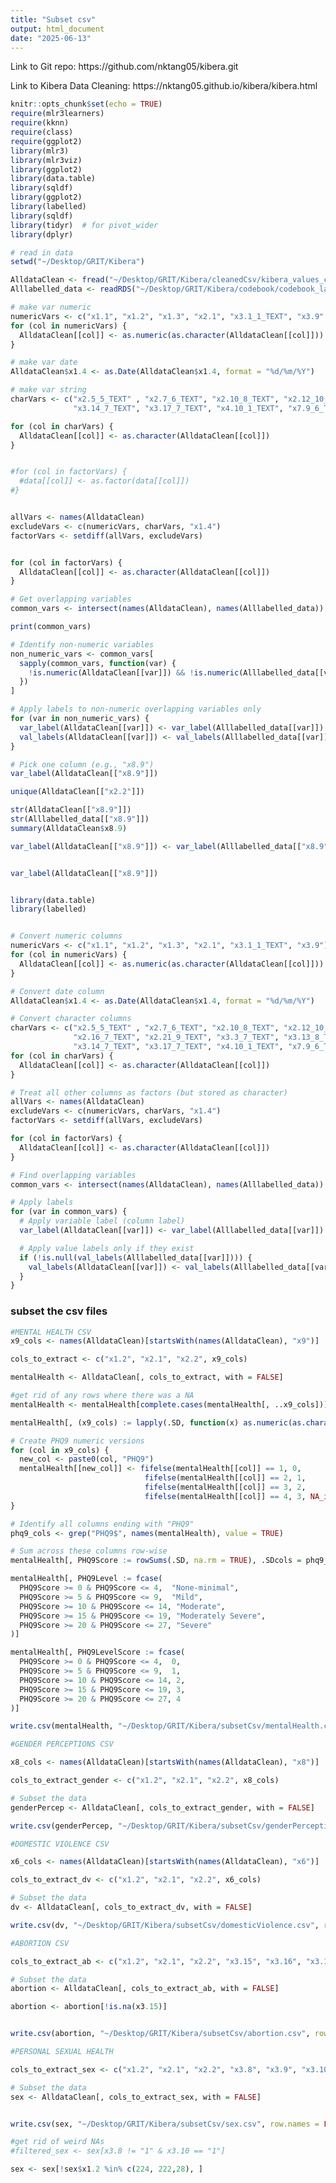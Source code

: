 ```yaml
---
title: "Subset csv"
output: html_document
date: "2025-06-13"
---
```



Link to Git repo: https://github.com/nktang05/kibera.git

Link to Kibera Data Cleaning: https://nktang05.github.io/kibera/kibera.html

```r
knitr::opts_chunk$set(echo = TRUE)
require(mlr3learners) 
require(kknn)  
require(class)
require(ggplot2)
library(mlr3)
library(mlr3viz)
library(ggplot2)
library(data.table)
library(sqldf)
library(ggplot2)
library(labelled)
library(sqldf)
library(tidyr)  # for pivot_wider
library(dplyr)

```

```r
# read in data
setwd("~/Desktop/GRIT/Kibera")

AlldataClean <- fread("~/Desktop/GRIT/Kibera/cleanedCsv/kibera_values_cleaned.csv", header = TRUE)
Alllabelled_data <- readRDS("~/Desktop/GRIT/Kibera/codebook/codebook_labelled_data.rds")

```

```r
# make var numeric
numericVars <- c("x1.1", "x1.2", "x1.3", "x2.1", "x3.1_1_TEXT", "x3.9" )
for (col in numericVars) {
  AlldataClean[[col]] <- as.numeric(as.character(AlldataClean[[col]]))
}

# make var date
AlldataClean$x1.4 <- as.Date(AlldataClean$x1.4, format = "%d/%m/%Y")

# make var string
charVars <- c("x2.5_5_TEXT" , "x2.7_6_TEXT", "x2.10_8_TEXT", "x2.12_10_TEXT", "x2.14_5_TEXT", "x2.16_7_TEXT", "x2.21_9_TEXT", "x3.3_7_TEXT", "x3.13_8_TEXT", 
              "x3.14_7_TEXT", "x3.17_7_TEXT", "x4.10_1_TEXT", "x7.9_6_TEXT") 

for (col in charVars) {
  AlldataClean[[col]] <- as.character(AlldataClean[[col]])
}


#for (col in factorVars) {
  #data[[col]] <- as.factor(data[[col]])
#}


allVars <- names(AlldataClean)
excludeVars <- c(numericVars, charVars, "x1.4")
factorVars <- setdiff(allVars, excludeVars)


for (col in factorVars) {
  AlldataClean[[col]] <- as.character(AlldataClean[[col]])
}
```

```r
# Get overlapping variables
common_vars <- intersect(names(AlldataClean), names(Alllabelled_data))

print(common_vars)

# Identify non-numeric variables
non_numeric_vars <- common_vars[
  sapply(common_vars, function(var) {
    !is.numeric(AlldataClean[[var]]) && !is.numeric(Alllabelled_data[[var]])
  })
]

# Apply labels to non-numeric overlapping variables only
for (var in non_numeric_vars) {
  var_label(AlldataClean[[var]]) <- var_label(Alllabelled_data[[var]])
  val_labels(AlldataClean[[var]]) <- val_labels(Alllabelled_data[[var]])
}

# Pick one column (e.g., "x8.9")
var_label(AlldataClean[["x8.9"]])

unique(AlldataClean[["x2.2"]])

str(AlldataClean[["x8.9"]])
str(Alllabelled_data[["x8.9"]])
summary(AlldataClean$x8.9)

var_label(AlldataClean[["x8.9"]]) <- var_label(Alllabelled_data[["x8.9"]])


var_label(AlldataClean[["x8.9"]])



```


```r
library(data.table)
library(labelled)


# Convert numeric columns
numericVars <- c("x1.1", "x1.2", "x1.3", "x2.1", "x3.1_1_TEXT", "x3.9")
for (col in numericVars) {
  AlldataClean[[col]] <- as.numeric(as.character(AlldataClean[[col]]))
}

# Convert date column
AlldataClean$x1.4 <- as.Date(AlldataClean$x1.4, format = "%d/%m/%Y")

# Convert character columns
charVars <- c("x2.5_5_TEXT" , "x2.7_6_TEXT", "x2.10_8_TEXT", "x2.12_10_TEXT", "x2.14_5_TEXT",
              "x2.16_7_TEXT", "x2.21_9_TEXT", "x3.3_7_TEXT", "x3.13_8_TEXT", 
              "x3.14_7_TEXT", "x3.17_7_TEXT", "x4.10_1_TEXT", "x7.9_6_TEXT")
for (col in charVars) {
  AlldataClean[[col]] <- as.character(AlldataClean[[col]])
}

# Treat all other columns as factors (but stored as character)
allVars <- names(AlldataClean)
excludeVars <- c(numericVars, charVars, "x1.4")
factorVars <- setdiff(allVars, excludeVars)

for (col in factorVars) {
  AlldataClean[[col]] <- as.character(AlldataClean[[col]])
}

# Find overlapping variables
common_vars <- intersect(names(AlldataClean), names(Alllabelled_data))

# Apply labels
for (var in common_vars) {
  # Apply variable label (column label)
  var_label(AlldataClean[[var]]) <- var_label(Alllabelled_data[[var]])

  # Apply value labels only if they exist
  if (!is.null(val_labels(Alllabelled_data[[var]]))) {
    val_labels(AlldataClean[[var]]) <- val_labels(Alllabelled_data[[var]])
  }
}

```


### subset the csv files
```r
#MENTAL HEALTH CSV
x9_cols <- names(AlldataClean)[startsWith(names(AlldataClean), "x9")]

cols_to_extract <- c("x1.2", "x2.1", "x2.2", x9_cols)

mentalHealth <- AlldataClean[, cols_to_extract, with = FALSE] 

#get rid of any rows where there was a NA
mentalHealth <- mentalHealth[complete.cases(mentalHealth[, ..x9_cols])]

mentalHealth[, (x9_cols) := lapply(.SD, function(x) as.numeric(as.character(x))), .SDcols = x9_cols]

# Create PHQ9 numeric versions
for (col in x9_cols) {
  new_col <- paste0(col, "PHQ9")
  mentalHealth[[new_col]] <- fifelse(mentalHealth[[col]] == 1, 0,
                              fifelse(mentalHealth[[col]] == 2, 1,
                              fifelse(mentalHealth[[col]] == 3, 2,
                              fifelse(mentalHealth[[col]] == 4, 3, NA_integer_))))
}

# Identify all columns ending with "PHQ9"
phq9_cols <- grep("PHQ9$", names(mentalHealth), value = TRUE)

# Sum across these columns row-wise
mentalHealth[, PHQ9Score := rowSums(.SD, na.rm = TRUE), .SDcols = phq9_cols]

mentalHealth[, PHQ9Level := fcase(
  PHQ9Score >= 0 & PHQ9Score <= 4,  "None-minimal",
  PHQ9Score >= 5 & PHQ9Score <= 9,  "Mild",
  PHQ9Score >= 10 & PHQ9Score <= 14, "Moderate",
  PHQ9Score >= 15 & PHQ9Score <= 19, "Moderately Severe",
  PHQ9Score >= 20 & PHQ9Score <= 27, "Severe"
)]

mentalHealth[, PHQ9LevelScore := fcase(
  PHQ9Score >= 0 & PHQ9Score <= 4,  0,
  PHQ9Score >= 5 & PHQ9Score <= 9,  1,
  PHQ9Score >= 10 & PHQ9Score <= 14, 2,
  PHQ9Score >= 15 & PHQ9Score <= 19, 3,
  PHQ9Score >= 20 & PHQ9Score <= 27, 4
)]

write.csv(mentalHealth, "~/Desktop/GRIT/Kibera/subsetCsv/mentalHealth.csv", row.names = FALSE)

```


```r
#GENDER PERCEPTIONS CSV

x8_cols <- names(AlldataClean)[startsWith(names(AlldataClean), "x8")]

cols_to_extract_gender <- c("x1.2", "x2.1", "x2.2", x8_cols)

# Subset the data
genderPercep <- AlldataClean[, cols_to_extract_gender, with = FALSE] 

write.csv(genderPercep, "~/Desktop/GRIT/Kibera/subsetCsv/genderPerceptions.csv", row.names = FALSE)
```

```r
#DOMESTIC VIOLENCE CSV

x6_cols <- names(AlldataClean)[startsWith(names(AlldataClean), "x6")]

cols_to_extract_dv <- c("x1.2", "x2.1", "x2.2", x6_cols)

# Subset the data
dv <- AlldataClean[, cols_to_extract_dv, with = FALSE] 

write.csv(dv, "~/Desktop/GRIT/Kibera/subsetCsv/domesticViolence.csv", row.names = FALSE)
```

```r
#ABORTION CSV

cols_to_extract_ab <- c("x1.2", "x2.1", "x2.2", "x3.15", "x3.16", "x3.17")

# Subset the data
abortion <- AlldataClean[, cols_to_extract_ab, with = FALSE] 

abortion <- abortion[!is.na(x3.15)]


write.csv(abortion, "~/Desktop/GRIT/Kibera/subsetCsv/abortion.csv", row.names = FALSE)
```


```r
#PERSONAL SEXUAL HEALTH

cols_to_extract_sex <- c("x1.2", "x2.1", "x2.2", "x3.8", "x3.9", "x3.10", "x3.11", "x3.12", "x3.13", "x3.14", "x3.18", "x3.19", "x3.20")

# Subset the data
sex <- AlldataClean[, cols_to_extract_sex, with = FALSE] 


write.csv(sex, "~/Desktop/GRIT/Kibera/subsetCsv/sex.csv", row.names = FALSE)

#get rid of weird NAs
#filtered_sex <- sex[x3.8 != "1" & x3.10 == "1"]

sex <- sex[!sex$x1.2 %in% c(224, 222,28), ]


```










